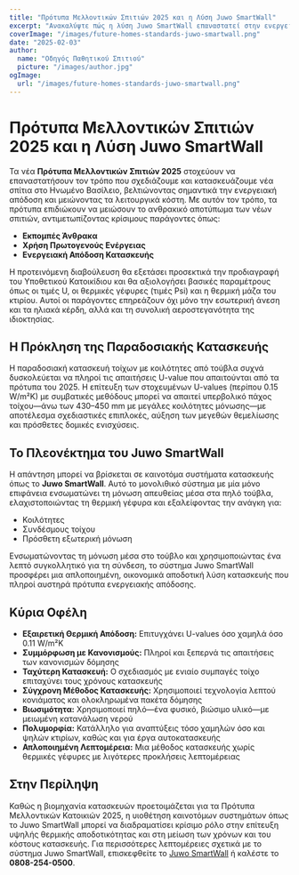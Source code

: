 ```yaml
---
title: "Πρότυπα Μελλοντικών Σπιτιών 2025 και η Λύση Juwo SmartWall"
excerpt: "Ανακαλύψτε πώς η λύση Juwo SmartWall επαναστατεί στην ενεργειακή απόδοση και τα πρότυπα κατασκευής για τα μελλοντικά σπίτια."
coverImage: "/images/future-homes-standards-juwo-smartwall.png"
date: "2025-02-03"
author:
  name: "Οδηγός Παθητικού Σπιτιού"
  picture: "/images/author.jpg"
ogImage:
  url: "/images/future-homes-standards-juwo-smartwall.png"
---
```


# Πρότυπα Μελλοντικών Σπιτιών 2025 και η Λύση Juwo SmartWall

Τα νέα **Πρότυπα Μελλοντικών Σπιτιών 2025** στοχεύουν να επαναστατήσουν τον τρόπο που σχεδιάζουμε και κατασκευάζουμε νέα σπίτια στο Ηνωμένο Βασίλειο, βελτιώνοντας σημαντικά την ενεργειακή απόδοση και μειώνοντας τα λειτουργικά κόστη. Με αυτόν τον τρόπο, τα πρότυπα επιδιώκουν να μειώσουν το ανθρακικό αποτύπωμα των νέων σπιτιών, αντιμετωπίζοντας κρίσιμους παράγοντες όπως:

- **Εκπομπές Άνθρακα**
- **Χρήση Πρωτογενούς Ενέργειας**
- **Ενεργειακή Απόδοση Κατασκευής**

Η προτεινόμενη διαβούλευση θα εξετάσει προσεκτικά την προδιαγραφή του Υποθετικού Κατοικίδιου και θα αξιολογήσει βασικές παραμέτρους όπως οι τιμές U, οι θερμικές γέφυρες (τιμές Psi) και η θερμική μάζα του κτιρίου. Αυτοί οι παράγοντες επηρεάζουν όχι μόνο την εσωτερική άνεση και τα ηλιακά κέρδη, αλλά και τη συνολική αεροστεγανότητα της ιδιοκτησίας.

## Η Πρόκληση της Παραδοσιακής Κατασκευής

Η παραδοσιακή κατασκευή τοίχων με κοιλότητες από τούβλα συχνά δυσκολεύεται να πληροί τις απαιτήσεις U-value που απαιτούνται από τα πρότυπα του 2025. Η επίτευξη των στοχευμένων U-values (περίπου 0.15 W/m²K) με συμβατικές μεθόδους μπορεί να απαιτεί υπερβολικό πάχος τοίχου—άνω των 430–450 mm με μεγάλες κοιλότητες μόνωσης—με αποτέλεσμα σχεδιαστικές επιπλοκές, αύξηση των μεγεθών θεμελίωσης και πρόσθετες δομικές ενισχύσεις.

## Το Πλεονέκτημα του Juwo SmartWall

Η απάντηση μπορεί να βρίσκεται σε καινοτόμα συστήματα κατασκευής όπως το **Juwo SmartWall**. Αυτό το μονολιθικό σύστημα με μία μόνο επιφάνεια ενσωματώνει τη μόνωση απευθείας μέσα στα πηλό τούβλα, ελαχιστοποιώντας τη θερμική γέφυρα και εξαλείφοντας την ανάγκη για:

- Κοιλότητες
- Συνδέσμους τοίχου
- Πρόσθετη εξωτερική μόνωση

Ενσωματώνοντας τη μόνωση μέσα στο τούβλο και χρησιμοποιώντας ένα λεπτό συγκολλητικό για τη σύνδεση, το σύστημα Juwo SmartWall προσφέρει μια απλοποιημένη, οικονομικά αποδοτική λύση κατασκευής που πληροί αυστηρά πρότυπα ενεργειακής απόδοσης.

## Κύρια Οφέλη

- **Εξαιρετική Θερμική Απόδοση:** Επιτυγχάνει U-values όσο χαμηλά όσο 0.11 W/m²K
- **Συμμόρφωση με Κανονισμούς:** Πληροί και ξεπερνά τις απαιτήσεις των κανονισμών δόμησης
- **Ταχύτερη Κατασκευή:** Ο σχεδιασμός με ενιαίο συμπαγές τοίχο επιταχύνει τους χρόνους κατασκευής
- **Σύγχρονη Μέθοδος Κατασκευής:** Χρησιμοποιεί τεχνολογία λεπτού κονιάματος και ολοκληρωμένα πακέτα δόμησης
- **Βιωσιμότητα:** Χρησιμοποιεί πηλό—ένα φυσικό, βιώσιμο υλικό—με μειωμένη κατανάλωση νερού
- **Πολυμορφία:** Κατάλληλο για αναπτύξεις τόσο χαμηλών όσο και ψηλών κτιρίων, καθώς και για έργα αυτοκατασκευής
- **Απλοποιημένη Λεπτομέρεια:** Μια μέθοδος κατασκευής χωρίς θερμικές γέφυρες με λιγότερες προκλήσεις λεπτομέρειας

## Στην Περίληψη

Καθώς η βιομηχανία κατασκευών προετοιμάζεται για τα Πρότυπα Μελλοντικών Κατοικιών 2025, η υιοθέτηση καινοτόμων συστημάτων όπως το Juwo SmartWall μπορεί να διαδραματίσει κρίσιμο ρόλο στην επίτευξη υψηλής θερμικής αποδοτικότητας και στη μείωση των χρόνων και του κόστους κατασκευής. Για περισσότερες λεπτομέρειες σχετικά με το σύστημα Juwo SmartWall, επισκεφθείτε το [Juwo SmartWall](http://www.Juwo-SmartWall.co.uk) ή καλέστε το **0808-254-0500**.